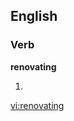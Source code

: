
==English==

===Verb===
'''renovating'''

# {{present participle of|[[renovate]]}}

[[vi:renovating]]